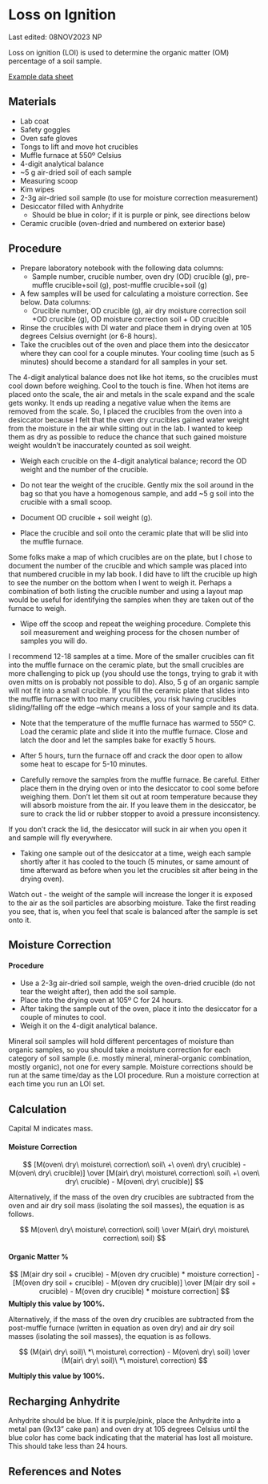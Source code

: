 # Loss on Ignition

::: callout-note
Last edited: 08NOV2023 NP

Loss on ignition (LOI) is used to determine the organic matter (OM) percentage of a soil sample.

[Example data sheet](https://docs.google.com/spreadsheets/d/1Z6ijR4D47hjFZBMePrvnEEBT6g56EIJs/edit?usp=sharing&ouid=108934466869932900090&rtpof=true&sd=true)
:::

## Materials

-   Lab coat
-   Safety goggles
-   Oven safe gloves
-   Tongs to lift and move hot crucibles
-   Muffle furnace at 550º Celsius
-   4-digit analytical balance
-   \~5 g air-dried soil of each sample
-   Measuring scoop
-   Kim wipes
-   2-3g air-dried soil sample (to use for moisture correction measurement)
-   Desiccator filled with Anhydrite
    -   Should be blue in color; if it is purple or pink, see directions below
-   Ceramic crucible (oven-dried and numbered on exterior base)

## Procedure

-   Prepare laboratory notebook with the following data columns:
    -   Sample number, crucible number, oven dry (OD) crucible (g), pre-muffle crucible+soil (g), post-muffle crucible+soil (g)
-   A few samples will be used for calculating a moisture correction. See below. Data columns:
    -   Crucible number, OD crucible (g), air dry moisture correction soil +OD crucible (g), OD moisture correction soil + OD crucible
-   Rinse the crucibles with DI water and place them in drying oven at 105 degrees Celsius overnight (or 6-8 hours).
-   Take the crucibles out of the oven and place them into the desiccator where they can cool for a couple minutes. Your cooling time (such as 5 minutes) should become a standard for all samples in your set.

::: callout-note
The 4-digit analytical balance does not like hot items, so the crucibles must cool down before weighing. Cool to the touch is fine. When hot items are placed onto the scale, the air and metals in the scale expand and the scale gets wonky. It ends up reading a negative value when the items are removed from the scale. So, I placed the crucibles from the oven into a desiccator because I felt that the oven dry crucibles gained water weight from the moisture in the air while sitting out in the lab. I wanted to keep them as dry as possible to reduce the chance that such gained moisture weight wouldn't be inaccurately counted as soil weight.
:::

-   Weigh each crucible on the 4-digit analytical balance; record the OD weight and the number of the crucible.

-   Do not tear the weight of the crucible. Gently mix the soil around in the bag so that you have a homogenous sample, and add \~5 g soil into the crucible with a small scoop.

-   Document OD crucible + soil weight (g).

-   Place the crucible and soil onto the ceramic plate that will be slid into the muffle furnace.

::: callout-note
Some folks make a map of which crucibles are on the plate, but I chose to document the number of the crucible and which sample was placed into that numbered crucible in my lab book. I did have to lift the crucible up high to see the number on the bottom when I went to weigh it. Perhaps a combination of both listing the crucible number and using a layout map would be useful for identifying the samples when they are taken out of the furnace to weigh.
:::

-   Wipe off the scoop and repeat the weighing procedure. Complete this soil measurement and weighing process for the chosen number of samples you will do.

::: callout-note
I recommend 12-18 samples at a time. More of the smaller crucibles can fit into the muffle furnace on the ceramic plate, but the small crucibles are more challenging to pick up (you should use the tongs, trying to grab it with oven mitts on is probably not possible to do). Also, 5 g of an organic sample will not fit into a small crucible. If you fill the ceramic plate that slides into the muffle furnace with too many crucibles, you risk having crucibles sliding/falling off the edge --which means a loss of your sample and its data.
:::

-   Note that the temperature of the muffle furnace has warmed to 550º C. Load the ceramic plate and slide it into the muffle furnace. Close and latch the door and let the samples bake for exactly 5 hours.

-   After 5 hours, turn the furnace off and crack the door open to allow some heat to escape for 5-10 minutes.

-   Carefully remove the samples from the muffle furnace. Be careful. Either place them in the drying oven or into the desiccator to cool some before weighing them. Don't let them sit out at room temperature because they will absorb moisture from the air. If you leave them in the desiccator, be sure to crack the lid or rubber stopper to avoid a pressure inconsistency.

::: callout-note
If you don't crack the lid, the desiccator will suck in air when you open it and sample will fly everywhere.
:::

-   Taking one sample out of the desiccator at a time, weigh each sample shortly after it has cooled to the touch (5 minutes, or same amount of time afterward as before when you let the crucibles sit after being in the drying oven).

::: callout-warning
Watch out - the weight of the sample will increase the longer it is exposed to the air as the soil particles are absorbing moisture. Take the first reading you see, that is, when you feel that scale is balanced after the sample is set onto it.
:::

## Moisture Correction

#### Procedure

-   Use a 2-3g air-dried soil sample, weigh the oven-dried crucible (do not tear the weight after), then add the soil sample.
-   Place into the drying oven at 105º C for 24 hours.
-   After taking the sample out of the oven, place it into the desiccator for a couple of minutes to cool.
-   Weigh it on the 4-digit analytical balance.

Mineral soil samples will hold different percentages of moisture than organic samples, so you should take a moisture correction for each category of soil sample (i.e. mostly mineral, mineral-organic combination, mostly organic), not one for every sample. Moisture corrections should be run at the same time/day as the LOI procedure. Run a moisture correction at each time you run an LOI set.

## Calculation
Capital M indicates mass.

#### Moisture Correction
$$
[M(oven\ dry\ moisture\ correction\ soil\ +\ oven\ dry\ crucible) - M(oven\ dry\ crucible)] \over [M(air\ dry\ moisture\ correction\ soil\ +\ oven\ dry\ crucible) - M(oven\ dry\ crucible)]
$$

Alternatively, if the mass of the oven dry crucibles are subtracted from the oven and air dry soil mass (isolating the soil masses), the equation is as follows.

$$
M(oven\ dry\ moisture\ correction\ soil) \over M(air\ dry\ moisture\ correction\ soil)
$$

#### Organic Matter %

$$ 
[M(air dry soil + crucible) - M(oven dry crucible) * moisture correction] - [M(oven dry soil + crucible) - M(oven dry crucible)] \over [M(air dry soil + crucible) - M(oven dry crucible) * moisture correction]
$$
**Multiply this value by 100%.**

Alternatively, if the mass of the oven dry crucibles are subtracted from the post-muffle furnace (written in equation as oven dry) and air dry soil masses (isolating the soil masses), the equation is as follows.

$$
(M(air\ dry\ soil)\ *\ moisture\ correction) - M(oven\ dry\ soil) \over (M(air\ dry\ soil)\ *\ moisture\ correction)
$$

**Multiply this value by 100%.**

## Recharging Anhydrite

Anhydrite should be blue. If it is purple/pink, place the Anhydrite into a metal pan (9x13" cake pan) and oven dry at 105 degrees Celsius until the blue color has come back indicating that the material has lost all moisture. This should take less than 24 hours.

## References and Notes
